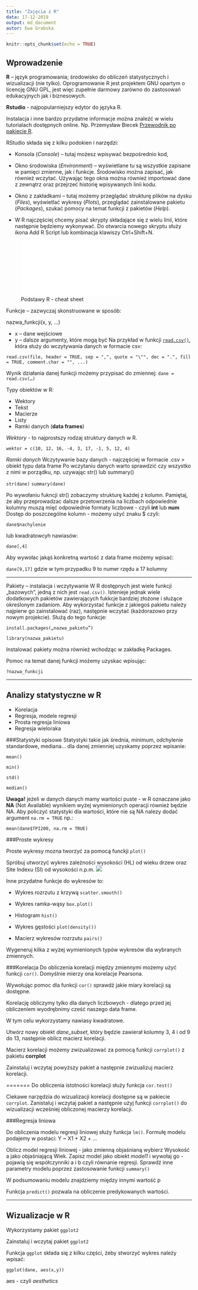 ```yaml
---
title: "Zajęcia z R"
data: 17-12-2019
output: md_document
autor: Ewa Grabska
---
```


```r
knitr::opts_chunk$set(echo = TRUE)
```


## Wprowadzenie

**R** – język programowania; środowisko do obliczeń statystycznych i wizualizacji (nie tylko). Oprogramowanie R jest projektem GNU opartym o licencję GNU GPL, jest więc zupełnie darmowy zarówno do zastosowań edukacyjnych jak i biznesowych.

**Rstudio** - najpopularniejszy edytor do języka R. 

Instalacja i inne bardzo przydatne informacje można znaleźć w wielu tutorialach dostępnych online. Np. Przemysław Biecek [Przewodnik po pakiecie R](http://biecek.pl/r/przewodnikpopakiecierwydanieiiiinternet.pdf). 

RStudio składa się z kilku podokien i narzędzi: 

*	Konsola (*Console*) – tutaj możesz wpisywać bezpośrednio kod, 

*	Okno środowiska (*Environment*) – wyświetlane tu są wszystkie zapisane w pamięci zmienne, jak i funkcje. Środowisko można zapisać, jak również wczytać. Używając tego okna można również importować dane z zewnątrz oraz przejrzeć historię wpisywanych linii kodu. 

*	Okno z zakładkami – tutaj możemy przeglądać strukturę plików na dysku (*Files*), wyświetlać wykresy (*Plots*), przeglądać zainstalowane pakietu (*Packages*), szukać pomocy na temat funkcji z pakietów (*Help*). 

*	W R najczęściej chcemy pisać skrypty składające się z wielu linii, które następnie będziemy wykonywać. Do otwarcia nowego skryptu służy ikona Add R Script lub kombinacja klawiszy Ctrl+Shift+N. 

![Podstawy R - cheat sheet](base-r.pdf)

Funkcje – zazwyczaj skonstruowane w sposób:

nazwa_funkcji(x, y, …)

* x – dane wejściowe
* y – dalsze argumenty, które mogą być 
Na przykład w funkcji [`read.csv()`](https://stat.ethz.ch/R-manual/R-devel/library/utils/html/read.table.html), która służy do wczytywania danych w formacie csv:

```read.csv(file, header = TRUE, sep = ",", quote = "\"", dec = ".", fill = TRUE, comment.char = "", ...)```

Wynik działania danej funkcji możemy przypisać do zmiennej:
	`dane = read.csv(…)`

Typy obiektów w R:

*	Wektory 
*	Tekst
*	Macierze
*	Listy
*	Ramki danych (**data frames**)

*Wektory* - to najprostszy rodzaj struktury danych w R. 

  `wektor = c(10, 12, 16, -4, 3, 17, -1, 5, 12, 4)`

*Ramki danych* 
Wczytywanie bazy danych - najczęściej w formacie .csv > obiekt typu data frame
Po wczytaniu danych warto sprawdzić czy wszystko z nimi w porządku, np. uzywając str() lub summary()
  
  `str(dane)`
  `summary(dane)`

Po wywołaniu fukncji str() zobaczymy strukturę każdej z kolumn. Pamiętaj, że aby przeprowadzac dalsze przetowrzenia na liczbach odpowiednie kolumny muszą mięć odpowiednie formaty liczbowe - czyli **int** lub **num**
Dostęp do poszczególne kolumn - możemy użyć znaku $ czyli:

  `dane$nachylenie` 
  
lub kwadratowcyh nawiasów:
  
  `dane[,4]`

Aby wywołac jakąś konkretną wartość z data frame możemy wpisać:

  `dane[9,17]` gdzie w tym przypadku 9 to numer rzędu a 17 kolumny

***  
Pakiety – instalacja i wczytywanie
W R dostępnych jest wiele funkcji „bazowych”, jedną z nich jest `read.csv()`. Istenieje jednak wiele dodatkowych pakietów zawierających fukkcje bardziej złożone i służące określonym zadaniom. Aby wykorzystać funkcje z jakiegoś pakietu należy najpierw go zainstalować (raz), następnie wczytać (każdorazowo przy nowym projekcie). Służą do tego funkcje:

`install.packages(„nazwa_pakietu”)`

`library(nazwa_pakietu)`

Instalować pakiety można również wchodząc w zakładkę Packages.

Pomoc na temat danej funkcji możemy uzyskac wpisując: 

  `?nazwa_funkcji`

*** 
## Analizy statystyczne w R

* Korelacja
* Regresja, modele regresji
* Prosta regresja liniowa
* Regresja wieloraka

###Statystyki opisowe
Statystyki takie jak średnia, minimum, odchylenie standardowe, mediana... dla danej zmienniej uzyskamy poprzez wpisanie:

  `mean()`
  
  `min()`
  
  `std()`
  
  `median()`
  
**Uwaga!** jeżeli w danych danych mamy wartości puste - w R oznaczane jako **NA** (Not Available) wynikiem wyżej wymienionych operacji również będzie NA. Aby policzyć statystyki dla wartości, które nie są NA nalezy dodać argument `na.rm = TRUE` np.:

  `mean(dane$TPI200, na.rm = TRUE)`
  
###Proste wykresy

Proste wykresy mozna tworzyć za pomocą funckji `plot()`

Spróbuj utworzyć wykres zależności wysokości (HL) od wieku drzew oraz Site Indexu (SI) od wysokości n.p.m.
![](plot1.jpeg)

Inne przydatne funkcje do wykresów to:

* Wykres rozrzutu z krzywą `scatter.smooth()`

* Wykres ramka-wąsy `box.plot()`

* Histogram `hist()`

* Wykres gęstości `plot(density())`

* Macierz wykresów rozrzutu `pairs()`

Wygeneruj kilka z wyżej wymienionych typów wykresów dla wybranych zmiennych.


###Korelacja
Do obliczenia korelacji między zmiennymi możemy użyć funkcji `cor()`. Domyślnie mierzy ona korelacje Pearsona.

Wywołując pomoc dla funkcji `cor()` sprawdź jakie miary korelacji są dostępne.

Korelację obliczymy tylko dla danych liczbowych - dlatego przed jej obliczeniem wyodrębnimy cześć naszego data frame.

W tym celu wykorzystamy nawiasy kwadratowe.

Utwórz nowy obiekt _dane_subset_, który będzie zawierał kolumny 3, 4 i od 9 do 13, następnie oblicz macierz korelacji.

Macierz korelacji możemy zwizualizować za pomocą funkcji `corrplot()` z pakietu **corrplot**

Zainstaluj i wczytaj powyższy pakiet a następnie zwizualizuj macierz korelacji. 


=======
Do obliczenia istotności korelacji służy funkcja `cor.test()`

Ciekawe narzędzia do wizualizacji korelacji dostępne są w pakiecie `corrplot`. Zanistaluj i wczytaj pakiet a następnie użyj funkcji `corrplot()` do wizualizacji wcześniej obliczonej macierzy korelacji.


###Regresja liniowa

Do obliczenia modelu regresji liniowej służy funkcja `lm()`. 
Formułę modelu podajemy w postaci: Y ~ X1 + X2 + ...

Oblicz model regresji liniowej - jako zmienną objaśnianą wybierz Wysokość a jako objaśniającą Wiek. Zapisz model jako obiekt _model1_ i wywołaj go - pojawią się współczynniki a i b czyli równanie regresji.
Sprawdź inne parametry modelu poprzez zastosowanie funkcji `summary()`

W podsumowaniu modelu znajdziemy między innymi wartość p 

Funkcja `predict()` pozwala na obliczenie predykowanych wartości.

***

## Wizualizacje w R

Wykorzystamy pakiet `ggplot2`

Zainstaluj i wczytaj pakiet `ggplot2`

Funkcja `ggplot` składa się z kilku części, żeby stworzyć wykres należy wpisać:

  `ggplot(dane, aes(x,y))`

  aes - czyli _aesthetics_




